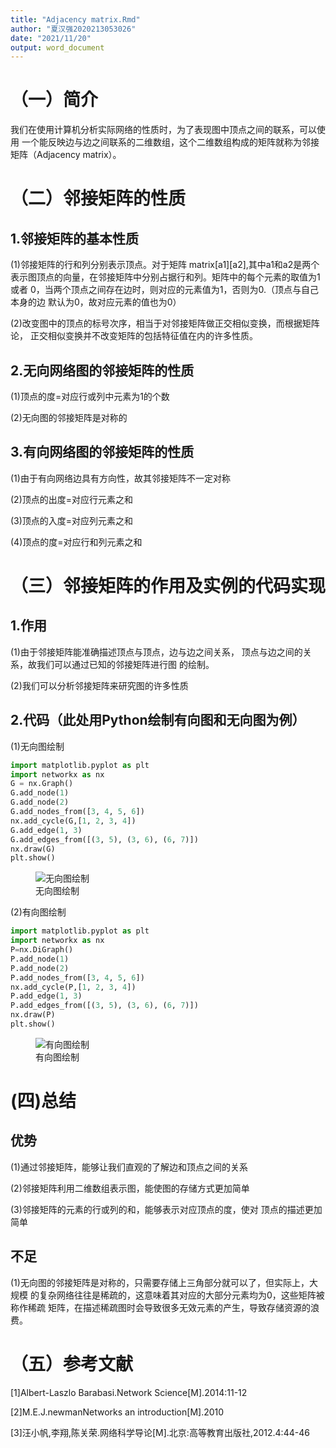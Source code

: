 ```yaml
---
title: "Adjacency matrix.Rmd"
author: "夏汉强2020213053026"
date: "2021/11/20"
output: word_document
---
```

  
# （一）简介
  
我们在使用计算机分析实际网络的性质时，为了表现图中顶点之间的联系，可以使用
一个能反映边与边之间联系的二维数组，这个二维数组构成的矩阵就称为邻接矩阵（Adjacency matrix）。

# （二）邻接矩阵的性质

## 1.邻接矩阵的基本性质

(1)邻接矩阵的行和列分别表示顶点。对于矩阵 matrix[a1][a2],其中a1和a2是两个
表示图顶点的向量，在邻接矩阵中分别占据行和列。矩阵中的每个元素的取值为1或者
0，当两个顶点之间存在边时，则对应的元素值为1，否则为0.（顶点与自己本身的边
默认为0，故对应元素的值也为0）

(2)改变图中的顶点的标号次序，相当于对邻接矩阵做正交相似变换，而根据矩阵论，
正交相似变换并不改变矩阵的包括特征值在内的许多性质。

## 2.无向网络图的邻接矩阵的性质

(1)顶点的度=对应行或列中元素为1的个数

(2)无向图的邻接矩阵是对称的

## 3.有向网络图的邻接矩阵的性质

(1)由于有向网络边具有方向性，故其邻接矩阵不一定对称

(2)顶点的出度=对应行元素之和

(3)顶点的入度=对应列元素之和

(4)顶点的度=对应行和列元素之和

# （三）邻接矩阵的作用及实例的代码实现

## 1.作用

(1)由于邻接矩阵能准确描述顶点与顶点，边与边之间关系，
顶点与边之间的关系，故我们可以通过已知的邻接矩阵进行图
的绘制。

(2)我们可以分析邻接矩阵来研究图的许多性质

## 2.代码（此处用Python绘制有向图和无向图为例）

(1)无向图绘制

```python
import matplotlib.pyplot as plt
import networkx as nx
G = nx.Graph()
G.add_node(1)
G.add_node(2)
G.add_nodes_from([3, 4, 5, 6])
nx.add_cycle(G,[1, 2, 3, 4])
G.add_edge(1, 3)
G.add_edges_from([(3, 5), (3, 6), (6, 7)])
nx.draw(G)
plt.show()
```


![无向图绘制](figure/xhq_figure1.png)

(2)有向图绘制


```python
import matplotlib.pyplot as plt
import networkx as nx
P=nx.DiGraph()
P.add_node(1)
P.add_node(2)
P.add_nodes_from([3, 4, 5, 6])
nx.add_cycle(P,[1, 2, 3, 4])
P.add_edge(1, 3)
P.add_edges_from([(3, 5), (3, 6), (6, 7)])
nx.draw(P)
plt.show()
```

![有向图绘制](figure/xhq_figure2.png)

# (四)总结

## 优势

(1)通过邻接矩阵，能够让我们直观的了解边和顶点之间的关系

(2)邻接矩阵利用二维数组表示图，能使图的存储方式更加简单

(3)邻接矩阵的元素的行或列的和，能够表示对应顶点的度，使对
顶点的描述更加简单

## 不足

(1)无向图的邻接矩阵是对称的，只需要存储上三角部分就可以了，但实际上，大规模
的复杂网络往往是稀疏的，这意味着其对应的大部分元素均为0，这些矩阵被称作稀疏
矩阵，在描述稀疏图时会导致很多无效元素的产生，导致存储资源的浪费。

# （五）参考文献

[1]Albert-Laszlo Barabasi.Network Science[M].2014:11-12

[2]M.E.J.newmanNetworks an introduction[M].2010

[3]汪小帆,李翔,陈关荣.网络科学导论[M].北京:高等教育出版社,2012.4:44-46
